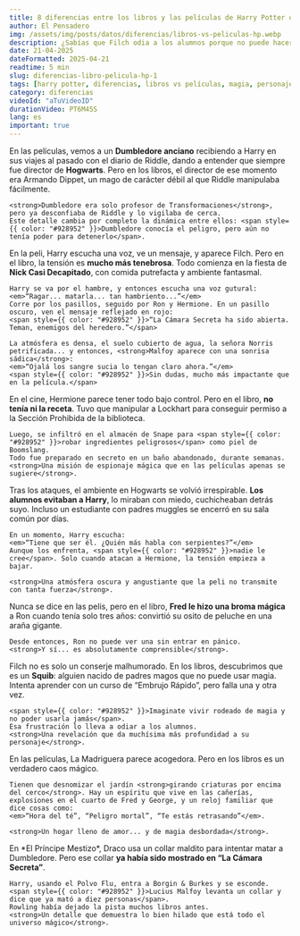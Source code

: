 ```yaml
---
title: 8 diferencias entre los libros y las películas de Harry Potter que cambiarán tu forma de ver la saga
author: El Pensadero
img: /assets/img/posts/datos/diferencias/libros-vs-peliculas-hp.webp
description: ¿Sabías que Filch odia a los alumnos porque no puede hacer magia? ¿Y que Ron le tiene fobia a las arañas por culpa de Fred? Estas y otras 6 diferencias entre libros y películas te van a volar la cabeza.
date: 21-04-2025
dateFormatted: 2025-04-21
readtime: 5 min
slug: diferencias-libro-pelicula-hp-1
tags: [harry potter, diferencias, libros vs películas, magia, personajes]
category: diferencias
videoId: "aTuVideoID"
durationVideo: PT6M45S
lang: es
important: true
---
```



<Article>
  <Section title="📘1. Dumbledore NO era el director cuando Tom Riddle era alumno">
    En las películas, vemos a un <strong>Dumbledore anciano</strong> recibiendo a Harry en sus viajes al pasado con el diario de Riddle, dando a entender que siempre fue director de <strong>Hogwarts</strong>.  
    Pero en los libros, el director de ese momento era <span style={{ color: "#928952", fontWeight: "bold" }}>Armando Dippet</span>, un mago de carácter débil al que Riddle manipulaba fácilmente.

    <strong>Dumbledore era solo profesor de Transformaciones</strong>, pero ya desconfiaba de Riddle y lo vigilaba de cerca.  
    Este detalle cambia por completo la dinámica entre ellos: <span style={{ color: "#928952" }}>Dumbledore conocía el peligro, pero aún no tenía poder para detenerlo</span>.
  </Section>

  <Section title="👂2. La escena de la Cámara Secreta fue mucho más oscura en el libro">
    En la peli, Harry escucha una voz, ve un mensaje, y aparece Filch.  
    Pero en el libro, la tensión es <strong>mucho más tenebrosa</strong>. Todo comienza en la fiesta de <strong>Nick Casi Decapitado</strong>, con comida putrefacta y ambiente fantasmal.

    Harry se va por el hambre, y entonces escucha una voz gutural:  
    <em>“Ragar... matarla... tan hambriento...”</em>  
    Corre por los pasillos, seguido por Ron y Hermione. En un pasillo oscuro, ven el mensaje reflejado en rojo:  
    <span style={{ color: "#928952" }}>“La Cámara Secreta ha sido abierta. Teman, enemigos del heredero.”</span>

    La atmósfera es densa, el suelo cubierto de agua, la señora Norris petrificada... y entonces, <strong>Malfoy aparece con una sonrisa sádica</strong>:  
    <em>“Ojalá los sangre sucia lo tengan claro ahora.”</em>  
    <span style={{ color: "#928952" }}>Sin dudas, mucho más impactante que en la película.</span>
  </Section>

  <Section title="🧪3. Hermione NO sabía preparar la Poción Multijugos">
    En el cine, Hermione parece tener todo bajo control. Pero en el libro, <strong>no tenía ni la receta</strong>.  
    Tuvo que manipular a Lockhart para conseguir permiso a la Sección Prohibida de la biblioteca.

    Luego, se infiltró en el almacén de Snape para <span style={{ color: "#928952" }}>robar ingredientes peligrosos</span> como piel de Boomslang.  
    Todo fue preparado en secreto en un baño abandonado, durante semanas.  
    <strong>Una misión de espionaje mágica que en las películas apenas se sugiere</strong>.
  </Section>

  <Section title="😨4. La paranoia contra Harry fue peor en los libros">
    Tras los ataques, el ambiente en Hogwarts se volvió irrespirable.  
    <strong>Los alumnos evitaban a Harry</strong>, lo miraban con miedo, cuchicheaban detrás suyo.  
    Incluso un estudiante con padres muggles se encerró en su sala común por días.

    En un momento, Harry escucha:  
    <em>“Tiene que ser él. ¿Quién más habla con serpientes?”</em>  
    Aunque los enfrenta, <span style={{ color: "#928952" }}>nadie le cree</span>. Solo cuando atacan a Hermione, la tensión empieza a bajar.

    <strong>Una atmósfera oscura y angustiante que la peli no transmite con tanta fuerza</strong>.
  </Section>

  <Section title="🕷️5. El verdadero motivo de la fobia de Ron a las arañas">
    Nunca se dice en las pelis, pero en el libro, <strong>Fred le hizo una broma mágica</strong> a Ron cuando tenía solo tres años:  
    <span style={{ color: "#928952" }}>convirtió su osito de peluche en una araña gigante</span>.

    Desde entonces, Ron no puede ver una sin entrar en pánico.  
    <strong>Y sí... es absolutamente comprensible</strong>.
  </Section>

  <Section title="🧹6. Filch odia a los alumnos porque no puede hacer magia">
    Filch no es solo un conserje malhumorado. En los libros, descubrimos que es un <strong>Squib</strong>: alguien nacido de padres magos que no puede usar magia.  
    Intenta aprender con un curso de “Embrujo Rápido”, pero falla una y otra vez.

    <span style={{ color: "#928952" }}>Imaginate vivir rodeado de magia y no poder usarla jamás</span>.  
    Esa frustración lo lleva a odiar a los alumnos.  
    <strong>Una revelación que da muchísima más profundidad a su personaje</strong>.
  </Section>

  <Section title="🏠7. La casa de los Weasley era aún más caótica">
    En las películas, La Madriguera parece acogedora.  
    Pero en los libros es <span style={{ color: "#928952" }}>un verdadero caos mágico</span>.

    Tienen que desnomizar el jardín <strong>girando criaturas por encima del cerco</strong>. Hay un espíritu que vive en las cañerías, explosiones en el cuarto de Fred y George, y un reloj familiar que dice cosas como:  
    <em>“Hora del té”, “Peligro mortal”, “Te estás retrasando”</em>.

    <strong>Un hogar lleno de amor... y de magia desbordada</strong>.
  </Section>

  <Section title="💀8. El collar maldito ya había aparecido antes">
    En *El Príncipe Mestizo*, Draco usa un collar maldito para intentar matar a Dumbledore.  
    Pero ese collar <strong>ya había sido mostrado en “La Cámara Secreta”</strong>.

    Harry, usando el Polvo Flu, entra a Borgin & Burkes y se esconde.  
    <span style={{ color: "#928952" }}>Lucius Malfoy levanta un collar y dice que ya mató a diez personas</span>.  
    Rowling había dejado la pista muchos libros antes.  
    <strong>Un detalle que demuestra lo bien hilado que está todo el universo mágico</strong>.
  </Section>

</Article>
